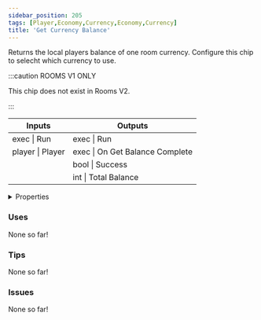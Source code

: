 ```yaml
---
sidebar_position: 205
tags: [Player,Economy,Currency,Economy,Currency]
title: 'Get Currency Balance'
---
```


Returns the local players balance of one room currency. Configure this chip to selecht which currency to use.

:::caution ROOMS V1 ONLY
    
This chip does not exist in Rooms V2.

:::


<IChip uuid="a4b0c860-e7f0-4abf-ad7c-9be1805c3d01"/>

<table><thead><tr><th>Inputs</th><th>Outputs</th></tr></thead><tbody><tr><td>exec | Run</td><td>exec | Run</td></tr><tr><td>player | Player</td><td>exec | On Get Balance Complete</td></tr><tr><td /><td>bool | Success</td></tr><tr><td /><td>int | Total Balance</td></tr></tbody></table>

<details>
  <summary>Properties</summary>
  <div>
    <div>
    <table>
      <tbody>
        <tr>
          <td>Is beta required?</td>
          <td>No</td>
        </tr>
        <tr>
          <td>Is chip a trolling risk?</td>
          <td>No</td>
        </tr>
        <tr>
          <td>Is chip a role assignment risk?</td>
          <td>No</td>
        </tr>
        <tr>
          <td>Chip UUID</td>
          <td>a4b0c860-e7f0-4abf-ad7c-9be1805c3d01</td>
        </tr>
        <tr>
          <td>Room availability</td>
          <td>Rooms V1 only</td>
        </tr>
      </tbody>
    </table>
    </div>
  </div>
</details>

### Uses

None so far!

### Tips

None so far!

### Issues

None so far!
